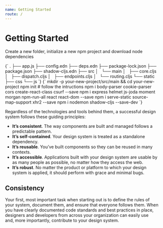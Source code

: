 ```yaml
---
name: Getting Started
route: /
---
```



# Getting Started

Create a new folder, initialize a new npm project and download node dependencies

<SyntaxHighlighter language="shell" style={funky}>
  {`
    .
    ├── app.js
    ├── config.edn
    ├── deps.edn
    ├── package-lock.json
    ├── package.json
    ├── shadow-cljs.edn
    ├── src
    │   └── main
    │       ├── core.cljs
    │       ├── dispatch.cljs
    │       ├── endpoints.cljs
    │       └── routing.cljs
    └── static
        ├── css
        └── js
  `}
</SyntaxHighlighter>
<SyntaxHighlighter language="shell" style={funky}>
  {`
    mkdir -p your-new-project/src/main && cd your-new-project
    npm init # follow the intructions
    npm i body-parser cookie-parser cors create-react-class csurf --save
    npm i express helmet js-joda moment morgan npm-run-all react react-dom --save
    npm i serve-static source-map-support xhr2 --save
    npm i nodemon shadow-cljs --save-dev
  `}
</SyntaxHighlighter>

Regardless of the technologies and tools behind them, a successful design system follows these guiding principles:

- **It’s consistent**. The way components are built and managed follows a predictable pattern.
- **It’s self-contained**. Your design system is treated as a standalone dependency.
- **It’s reusable**. You’ve built components so they can be reused in many contexts.
- **It’s accessible**. Applications built with your design system are usable by as many people as possible, no matter how they access the web.
- **It’s robust**. No matter the product or platform to which your design system is applied, it should perform with grace and minimal bugs.

## Consistency

Your first, most important task when starting out is to define the rules of your system, document them, and ensure that everyone follows them. When you have clearly documented code standards and best practices in place, designers and developers from across your organization can easily use and, more importantly, contribute to your design system.
